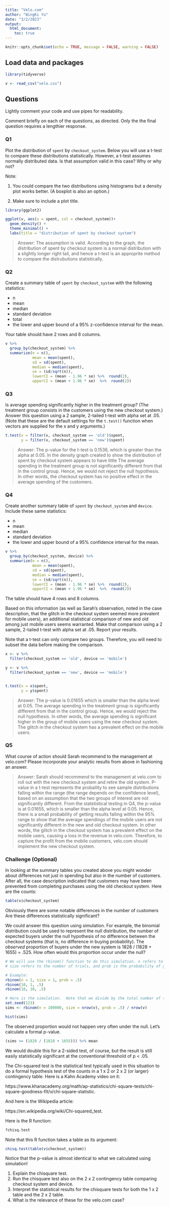```yaml
---
title: "Velo.com"
author: "WingKi Yu"
date: "3/2/2023"
output: 
  html_document:
    toc: true
---
```


```r
knitr::opts_chunk$set(echo = TRUE, message = FALSE, warning = FALSE)

```

<!-- Note:   -->

<!-- These instructions are commented out and will not display when you knit your RMarkdown document. -->

<!-- - Change the information in the yaml header above:  title, author, data. -->
<!-- - Make sure output is html_document. -->
<!-- - Once you are finished coding, **run each chunk individually to make sure there are no errors**.  (If necessary fix your code.) Once your code is error-free, click "knit" on the menu above. Your document should compile to HTML, provided that you have output set to "html_document." -->
<!-- - In the code chunk above ("setup") echo is set to TRUE.  This means that the code in your chunks will be displayed, along with the results, in your compiled document. -->

## Load data and packages

```r
library(tidyverse)

v <- read_csv("velo.csv")

```

## Questions

Lightly comment your code and use pipes for readability.

Comment briefly on each of the questions, as directed.  Only the the final question requires a lengthier response.

### Q1

Plot the distribution of `spent` by `checkout_system`.  Below you will use a t-test to compare these distributions statistically.  However, a t-test assumes normally distributed data.  Is that assumption valid in this case?  Why or why not?

Note: 

1. You could compare the two distributions using histograms but a density plot works better. (A boxplot is also an option.)

2. Make sure to include a plot title.

```r
library(ggplot2)

ggplot(v, aes(x = spent, col = checkout_system))+
  geom_density() +
  theme_minimal() +
  labs(title = "distribution of spent by checkout system")


```

> Answer:  The assumption is  valid. According to the graph, the distribution of spent by checkout system is a normal distribution with a slightly longer right tail, and hence a t-test is an approprite method to compare the distrubutions statistically.

### Q2

Create a summary table of `spent` by `checkout_system` with the following statistics:

- n
- mean
- median
- standard deviation
- total 
- the lower and upper bound of a 95% z-confidence interval for the mean.

Your table should have 2 rows and 8 columns.

```r

v %>% 
  group_by(checkout_system) %>% 
  summarize(n = n(),
            mean = mean(spent),
            sd = sd(spent),
            median = median(spent),
            se = (sd/sqrt(n)),
            lowerCI = (mean - 1.96 * se) %>%  round(2),
            upperCI = (mean + 1.96 * se)  %>%  round(2))

```

###  Q3

Is average spending significantly higher in the treatment group?  (The treatment group consists in the customers using the new checkout system.)  Answer this question using a 2 sample, 2-tailed t-test with alpha set at .05. (Note that these are the default settings for the `t.test()` function when vectors are supplied for the x and y arguments.)

```r

t.test(x = filter(v, checkout_system == 'old')$spent,
       y = filter(v, checkout_system == 'new')$spent)

```

> Answer: The p-value for the t-test is 0.1536, which is greater than the alpha at 0.05. In the density graph created to show the distribution of spent by checkout system appears to have little The average spending in the treatment group is not significantly different from that in the control group. Hence, we would not reject the null hypothesis. In other words, the checkout system has no positive effect in the average spending of the customers.


### Q4

Create another summary table of `spent` by `checkout_system` and `device`.  Include these same statistics:

- n
- mean
- median
- standard deviation
- the lower and upper bound of a 95% confidence interval for the mean.

```r

v %>% 
  group_by(checkout_system, device) %>% 
  summarize(n = n(),
            mean = mean(spent),
            sd = sd(spent),
            median = median(spent),
            se = (sd/sqrt(n)),
            lowerCI = (mean - 1.96 * se) %>%  round(2),
            upperCI = (mean + 1.96 * se)  %>%  round(2))

```

The table should have 4 rows and 8 columns.  

Based on this information (as well as Sarah's observation, noted in the case description, that the glitch in the checkout system seemed more prevalent for mobile users), an additional statistical comparison of new and old among just mobile users seems warranted. Make that comparison using a 2 sample, 2-tailed t-test with alpha set at .05.  Report your results.

Note that a t-test can only compare two groups.  Therefore, you will need to subset the data before making the comparison.

```r

x <- v %>%
  filter(checkout_system == 'old', device == 'mobile')

y <- v %>%
  filter(checkout_system == 'new', device == 'mobile')


t.test(x = x$spent,
       y = y$spent)

```

> Answer: The p-value is 0.01655 which is smaller than the alpha level at 0.05. The average spending in the treatment group is significantly different from that in the control group. Hence, we would reject the null hypothesis. In other words, the average spending is significant higher in the group of mobile users using the new checkout system. The glitch in the checkout system has a prevalent effect on the mobile users.

### Q5

What course of action should Sarah recommend to the management at velo.com? Please incorporate your analytic results from above in fashioning an answer.

> Answer: Sarah should recommend to the management at velo.com to roll out with the new checkout system and retire the old system. P-value in a t-test represents the probaility to see sample distributions falling within the range (the range depends on the confidence level), based on an assumption that the two groups of interest are not significantly different. From the statstistical testing in Q4, the p-value is at 0.01655, which is smaller than the alpha level at 0.05. Hence, there is a small probability of getting results falling within the 95% range to show that the average spendings of the mobile users are not significantly different in the new and old checkout system. In other words, the glitch in the checkout system has a prevalent effect on the mobile users, causing a loss in the revenue in velo.com. Therefore, to capture the profit from the mobile customers, velo.com should implement the new checkout system.

### Challenge (Optional)

In looking at the summary tables you created above you might wonder about differences not just in spending but also in the number of customers.  After all, the case description indicated that customers may have been prevented from completing purchases using the old checkout system. Here are the counts:

```r

table(v$checkout_system) 

```

Obviously there are some notable differences in the number of customers  Are these differences statistically significant?

We could answer this question using simulation. For example, the binomial distribution could be used to represent the null distribution, the number of expected buyers under the null hypothesis of no difference between the checkout systems (that is, no difference in buying probability).  The *observed* proportion of buyers under the new system is 1828 / (1828 + 1655) = .525. How often would this proportion occur under the null? 

```r
# We will use the rbinom() function to do this simulation. n refers to the number of simulations, 
# size refers to the number of trials, and prob is the probability of getting a 1 under the null. 

# Example:
rbinom(n = 1, size = 1, prob = .5)
rbinom(10, 1, .5)
rbinom(10, 10, .5)

# Here is the simulation.  Note that we divide by the total number of trials to obtain the proportion of 1s.
set.seed(123)
sims <- rbinom(n = 100000, size = nrow(v), prob = .5) / nrow(v)

hist(sims)
```

The observed proportion would not happen very often under the null.  Let's calculate a formal p-value.

```r
(sims >= (1828 / (1828 + 1655))) %>% mean
```

We would double this for a 2-sided test, of course, but the result is still easily statistically significant at the conventional threshold of p < .05.   

The Chi-squared test is the statistical test typically used in this situation to do a formal hypothesis test of the counts in a 1 x 2 or 2 x 2 (or larger) contingency table. Here is a Kahn Academy video on it: 

https://www.khanacademy.org/math/ap-statistics/chi-square-tests/chi-square-goodness-fit/v/chi-square-statistic. 

And here is the Wikipedia article:  

https://en.wikipedia.org/wiki/Chi-squared_test. 

Here is the R function:

```r

?chisq.test

```

Note that this R function takes a table as its argument:

```r

chisq.test(table(v$checkout_system))

```

Notice that the p-value is almost identical to what we calculated using simulation!

1. Explain the chisquare test.
2. Run the chisquare test also on the 2 x 2 contingency table comparing checkout system and device. 
3. Interpret the statistical results for the chisquare tests for both the 1 x 2 table and the 2 x 2 table. 
4. What is the relevance of these for the velo.com case?

